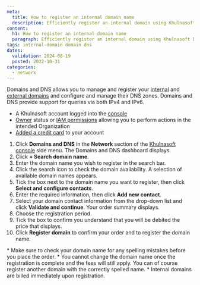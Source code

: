 ```yaml
---
meta:
  title: How to register an internal domain name
  description: Efficiently register an internal domain using Khulnasoft Domains and DNS. This guide walks you through the process of checking domain availability, configuring contacts, selecting registration periods, and completing your order securely via the Khulnasoft console.
content:
  h1: How to register an internal domain name
  paragraph: Efficiently register an internal domain using Khulnasoft Domains and DNS. This guide walks you through the process of checking domain availability, configuring contacts, selecting registration periods, and completing your order securely via the Khulnasoft console.
tags: internal-domain domain dns
dates:
  validation: 2024-08-19
  posted: 2022-10-31
categories:
  - network
---
```


Domains and DNS allows you to manage and register your [internal](/network/domains-and-dns/concepts/#internal-domain) and [external domains](/network/domains-and-dns/concepts/#external-domain) and configure and manage their DNS zones. Domains and DNS provide support for queries via both IPv4 and IPv6.

<Macro id="requirements" />

- A Khulnasoft account logged into the [console](https://console.khulnasoft.com)
- [Owner](/identity-and-access-management/iam/concepts/#owner) status or [IAM permissions](/identity-and-access-management/iam/concepts/#permission) allowing you to perform actions in the intended Organization
- [Added a credit card](/console/billing/quickstart/#how-to-add-a-payment-method) to your account

1. Click **Domains and DNS** in the **Network** section of the [Khulnasoft console](https://console.khulnasoft.com) side menu. The Domains and DNS dashboard displays.
2. Click **+ Search domain name**.
3. Enter the domain name you wish to register in the search bar.
4. Click the search icon to check the domain availability. A selection of available domain names appears.
5. Tick the box next to the domain name you want to register, then click **Select and configure contacts**.
6. Enter the required information, then click **Add new contact**.
7. Select your domain contact information from the drop-down list and click **Validate and continue**. Your order summary displays.
8. Choose the registration period.
9. Tick the box to confirm you understand that you will be debited the price that displays.
10. Click **Register domain** to confirm your order and to register the domain name.

<Message type="important">
  * Make sure to check your domain name for any spelling mistakes before you place the order.
  * You cannot change the domain name once the registration is complete and the fees will still apply. You can of course register another domain with the correctly spelled name.
  * Internal domains are billed immediately upon registration.
</Message>


